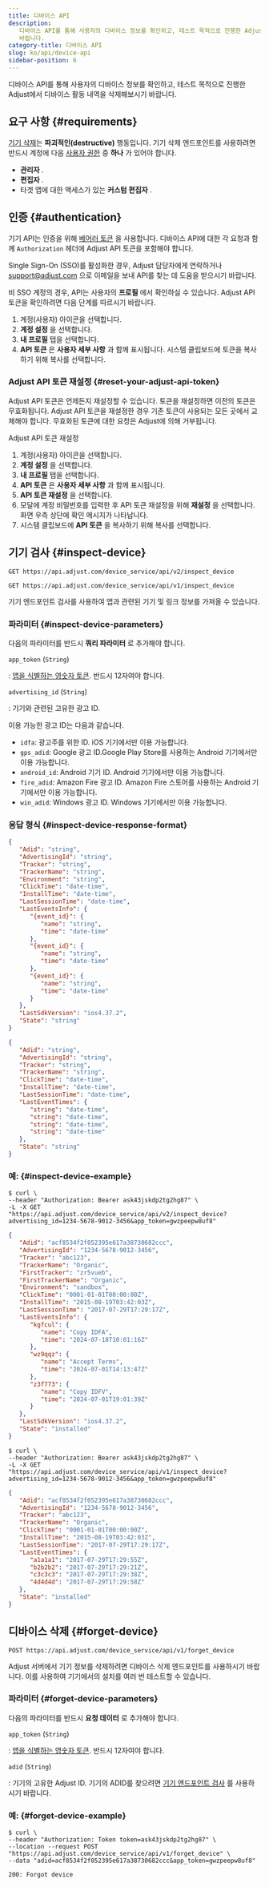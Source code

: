 ```yaml
---
title: 디바이스 API
description:
   디바이스 API를 통해 사용자의 디바이스 정보를 확인하고, 테스트 목적으로 진행한 Adjust에서 디바이스 활동 내역을 삭제해보시기
   바랍니다.
category-title: 디바이스 API
slug: ko/api/device-api
sidebar-position: 6
---
```


디바이스 API를 통해 사용자의 디바이스 정보를 확인하고, 테스트 목적으로 진행한 Adjust에서 디바이스 활동 내역을 삭제해보시기 바랍니다.

## 요구 사항 {#requirements}

[기기 삭제](#forget-device)는 **파괴적인\(destructive\)** 행동입니다. 기기 삭제 엔드포인트를 사용하려면 반드시 계정에 다음 [사용자 권한](https://help.adjust.com/ko/article/users) 중 **하나** 가 있어야 합니다.

-  **관리자** .
-  **편집자** .
-  타겟 앱에 대한 액세스가 있는 **커스텀 편집자** .

## 인증 {#authentication}

기기 API는 인증을 위해 [베어러 토큰](https://developer.mozilla.org/en-US/docs/Web/HTTP/Authentication) 을 사용합니다. 디바이스 API에 대한 각 요청과 함께 `Authorization` 헤더에 Adjust API 토큰을 포함해야 합니다.

Single Sign\-On \(SSO\)를 활성화한 경우, Adjust 담당자에게 연락하거나 [support@adjust.com](mailto:support@adjust.com) 으로 이메일을 보내 API를 찾는 데 도움을 받으시기 바랍니다.

비 SSO 계정의 경우, API는 사용자의 **프로필** 에서 확인하실 수 있습니다. Adjust API 토큰을 확인하려면 다음 단계를 따르시기 바랍니다.

1. 계정\(사용자\) 아이콘을 선택합니다.
2. **계정 설정** 을 선택합니다.
3. **내 프로필** 탭을 선택합니다.
4. **API 토큰** 은 **사용자 세부 사항** 과 함께 표시됩니다. 시스템 클립보드에 토큰을 복사하기 위해 복사를 선택합니다.

### Adjust API 토큰 재설정 {#reset-your-adjust-api-token}

Adjust API 토큰은 언제든지 재설정할 수 있습니다. 토큰을 재설정하면 이전의 토큰은 무효화됩니다. Adjust API 토큰을 재설정한 경우 기존 토큰이 사용되는 모든 곳에서 교체해야 합니다. 무효화된 토큰에 대한 요청은 Adjust에 의해 거부됩니다.

Adjust API 토큰 재설정

1. 계정\(사용자\) 아이콘을 선택합니다.
2. **계정 설정** 을 선택합니다.
3. **내 프로필** 탭을 선택합니다.
4. **API 토큰** 은 **사용자 세부 사항** 과 함께 표시됩니다.
5. **API 토큰 재설정** 을 선택합니다.
6. 모달에 계정 비밀번호를 입력한 후 API 토큰 재설정을 위해 **재설정** 을 선택합니다. 화면 우측 상단에 확인 메시지가 나타납니다.
7. 시스템 클립보드에 **API 토큰** 을 복사하기 위해 복사를 선택합니다.

## 기기 검사 {#inspect-device}

<Tabs>
<Tab title="v2" sync="v2">
<CodeBlock title="엔드포인트">

```http
GET https://api.adjust.com/device_service/api/v2/inspect_device
```

</CodeBlock>
</Tab>
<Tab title="v1" sync="v1">
<CodeBlock title="엔드포인트">

```http
GET https://api.adjust.com/device_service/api/v1/inspect_device
```

</CodeBlock>
</Tab>
</Tabs>

기기 엔드포인트 검사를 사용하여 앱과 관련된 기기 및 링크 정보를 가져올 수 있습니다.

### 파라미터 {#inspect-device-parameters}

다음의 파라미터를 반드시 **쿼리 파라미터** 로 추가해야 합니다.

`app_token` \(`String`\)

: [앱을 식별하는 영숫자 토큰](https://help.adjust.com/ko/article/app-token-and-reporting-currency#view-your-app-details). 반드시 12자여야 합니다.

`advertising_id` \(`String`\)

: 기기와 관련된 고유한 광고 ID.

이용 가능한 광고 ID는 다음과 같습니다.

-  `idfa`: 광고주를 위한 ID. iOS 기기에서만 이용 가능합니다.
-  `gps_adid`: Google 광고 ID.Google Play Store를 사용하는 Android 기기에서만 이용 가능합니다.
-  `android_id`: Android 기기 ID. Android 기기에서만 이용 가능합니다.
-  `fire_adid`: Amazon Fire 광고 ID. Amazon Fire 스토어를 사용하는 Android 기기에서만 이용 가능합니다.
-  `win_adid`: Windows 광고 ID. Windows 기기에서만 이용 가능합니다.

### 응답 형식 {#inspect-device-response-format}

<Tabs>
<Tab title="v2" sync="v2">

```json
{
   "Adid": "string",
   "AdvertisingId": "string",
   "Tracker": "string",
   "TrackerName": "string",
   "Environment": "string",
   "ClickTime": "date-time",
   "InstallTime": "date-time",
   "LastSessionTime": "date-time",
   "LastEventsInfo": {
      "{event_id}": {
         "name": "string",
         "time": "date-time"
      },
      "{event_id}": {
         "name": "string",
         "time": "date-time"
      },
      "{event_id}": {
         "name": "string",
         "time": "date-time"
      }
   },
   "LastSdkVersion": "ios4.37.2",
   "State": "string"
}
```

</Tab>
<Tab title="v1" sync="v1">

```json
{
   "Adid": "string",
   "AdvertisingId": "string",
   "Tracker": "string",
   "TrackerName": "string",
   "ClickTime": "date-time",
   "InstallTime": "date-time",
   "LastSessionTime": "date-time",
   "LastEventTimes": {
      "string": "date-time",
      "string": "date-time",
      "string": "date-time",
      "string": "date-time"
   },
   "State": "string"
}
```

</Tab>
</Tabs>

### 예: {#inspect-device-example}

<Tabs>
<Tab title="v2" sync="v2">
<CodeBlock title="cURL" highlight="advertising_id=1234-5678-9012-3456, app_token=gwzpeepw8uf8">

```console
$ curl \
--header "Authorization: Bearer ask43jskdp2tg2hg87" \
-L -X GET "https://api.adjust.com/device_service/api/v2/inspect_device?advertising_id=1234-5678-9012-3456&app_token=gwzpeepw8uf8"
```

</CodeBlock>
<CodeBlock title="성공적인 응답">

```json
{
   "Adid": "acf8534f2f052395e617a38730682ccc",
   "AdvertisingId": "1234-5678-9012-3456",
   "Tracker": "abc123",
   "TrackerName": "Organic",
   "FirstTracker": "zr5vueb",
   "FirstTrackerName": "Organic",
   "Environment": "sandbox",
   "ClickTime": "0001-01-01T00:00:00Z",
   "InstallTime": "2015-08-19T03:42:03Z",
   "LastSessionTime": "2017-07-29T17:29:17Z",
   "LastEventsInfo": {
      "kgfcul": {
         "name": "Copy IDFA",
         "time": "2024-07-18T10:01:16Z"
      },
      "wz9qqz": {
         "name": "Accept Terms",
         "time": "2024-07-01T14:13:47Z"
      },
      "z3f773": {
         "name": "Copy IDFV",
         "time": "2024-07-01T19:01:39Z"
      }
   },
   "LastSdkVersion": "ios4.37.2",
   "State": "installed"
}
```

</CodeBlock>
</Tab>
<Tab title="v1" sync="v1">
<CodeBlock title="cURL" highlight="advertising_id=1234-5678-9012-3456, app_token=gwzpeepw8uf8">

```console
$ curl \
--header "Authorization: Bearer ask43jskdp2tg2hg87" \
-L -X GET "https://api.adjust.com/device_service/api/v1/inspect_device?advertising_id=1234-5678-9012-3456&app_token=gwzpeepw8uf8"
```

</CodeBlock>
<CodeBlock title="성공적인 응답">

```json
{
   "Adid": "acf8534f2f052395e617a38730682ccc",
   "AdvertisingId": "1234-5678-9012-3456",
   "Tracker": "abc123",
   "TrackerName": "Organic",
   "ClickTime": "0001-01-01T00:00:00Z",
   "InstallTime": "2015-08-19T03:42:03Z",
   "LastSessionTime": "2017-07-29T17:29:17Z",
   "LastEventTimes": {
      "a1a1a1": "2017-07-29T17:29:55Z",
      "b2b2b2": "2017-07-29T17:29:21Z",
      "c3c3c3": "2017-07-29T17:29:38Z",
      "4d4d4d": "2017-07-29T17:29:58Z"
   },
   "State": "installed"
}
```

</CodeBlock>
</Tab>
</Tabs>

## 디바이스 삭제 {#forget-device}

<CodeBlock title="엔드포인트" highlight="/forget_device">

```http
POST https://api.adjust.com/device_service/api/v1/forget_device
```

</CodeBlock>

Adjust 서버에서 기기 정보를 삭제하려면 디바이스 삭제 엔드포인트를 사용하시기 바랍니다. 이를 사용하여 기기에서의 설치를 여러 번 테스트할 수 있습니다.

### 파라미터 {#forget-device-parameters}

다음의 파라미터를 반드시 **요청 데이터** 로 추가해야 합니다.

`app_token` \(`String`\)

: [앱을 식별하는 영숫자 토큰](https://help.adjust.com/ko/article/app-token-and-reporting-currency#view-your-app-details). 반드시 12자여야 합니다.

`adid` \(`String`\)

: 기기의 고유한 Adjust ID. 기기의 ADID를 찾으려면 [기기 엔드포인트 검사](#inspect-device) 를 사용하시기 바랍니다.

### 예: {#forget-device-example}

<CodeBlock title="cURL" highlight="acf8534f2f052395e617a38730682ccc, gwzpeepw8uf8">

```console
$ curl \
--header "Authorization: Token token=ask43jskdp2tg2hg87" \
--location --request POST "https://api.adjust.com/device_service/api/v1/forget_device" \
--data "adid=acf8534f2f052395e617a38730682ccc&app_token=gwzpeepw8uf8"
```

</CodeBlock>
<CodeBlock title="성공적인 응답">

```http
200: Forgot device
```

</CodeBlock>
